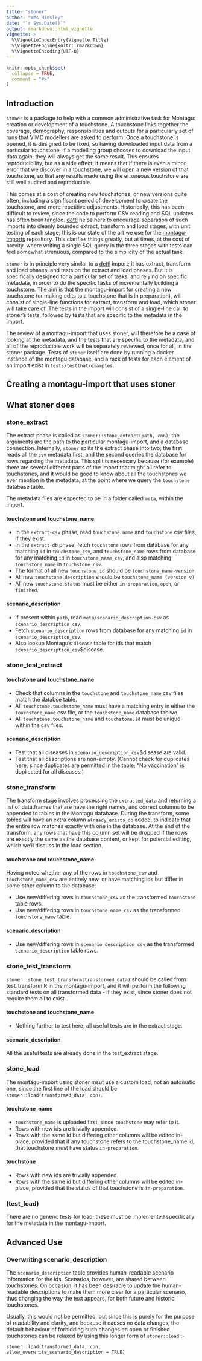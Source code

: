 ```yaml
---
title: "stoner"
author: "Wes Hinsley"
date: "`r Sys.Date()`"
output: rmarkdown::html_vignette
vignette: >
  %\VignetteIndexEntry{Vignette Title}
  %\VignetteEngine{knitr::rmarkdown}
  %\VignetteEncoding{UTF-8}
---
```


```r
knitr::opts_chunk$set(
  collapse = TRUE,
  comment = "#>"
)
```
## Introduction

`stoner` is a package to help with a common administrative task for Montagu: creation or development of a touchstone. A touchstone
links together the coverage, demography, responsibilities and outputs for a particularly set of runs that VIMC modellers are asked
to perform. Once a touchstone is opened, it is designed to be fixed, so having downloaded input data from a particular touchstone,
if a modelling group chooses to download the input data again, they will always get the same result. This ensures reproducibility,
but as a side effect, it means that if there is even a minor error that we discover in a touchstone, we will open a new version
of that touchstone, so that any results made using the erroneous touchstone are still well audited and reproducible.

This comes at a cost of creating new touchstones, or new versions quite often, including a significant period of development
to create the touchstone, and more repetitive adjustments. Historically, this has been difficult to review, since the code to
perform CSV reading and SQL updates has often been tangled. [dettl](https://github.com/vimc/dettl) helps here to encourage
separation of such imports into cleanly bounded extract, transform and load stages, with unit testing of each stage; this is
our state of the art we use for the [montagu-imports](https://github.com/vimc/montagu-imports) repository. This
clarifies things greatly, but at times, at the cost of brevity, where writing a single SQL query in the three stages with tests can
feel somewhat strenuous, compared to the simplicity of the actual task.

`stoner` is in principle very similar to a [dettl](https://github.com/vimc/dettl) import; it has extract, transform and load
phases, and tests on the extract and load phases. But it is specifically designed for a particular set of tasks, and relying
on specific metadata, in order to do the specific tasks of incrementally building a touchstone. The aim is that the montagu-import
for creating a new touchstone (or making edits to a touchstone that is in preparation), will consist of single-line functions for
extract, transform and load, which stoner will take care of. The tests in the import will consist of a single-line call to stoner's
tests, followed by tests that are specific to the metadata in the import.

The review of a montagu-import that uses stoner, will therefore be a case of looking at the metadata, and the tests that are
specific to the metadata, and all of the reproducible work will be separately reviewed, once for all, in the stoner package.
Tests of `stoner` itself are done by running a docker instance of the montagu database, and a rack of tests for each 
element of an import exist in `tests/testthat/examples`.


## Creating a montagu-import that uses stoner

## What stoner does

### stone_extract

The extract phase is called as `stoner::stone_extract(path, con)`; the arguments are the path to the particular montagu-import, and a
database connection. Internally, `stoner` splits the extract phase into two; the first reads all the `csv` metadata first, and
the second queries the database for rows regarding the metadata. This split is necessary because (for example) there are several 
different parts of the import that might all refer to touchstones, and it would be good to know about all the touchstones we ever 
mention in the metadata, at the point where we query the `touchstone` database table.

The metadata files are expected to be in a folder called `meta`, within the import.

#### touchstone and touchstone_name

  * In the `extract-csv` phase, read `touchstone_name` and `touchstone` csv files, if they exist.
  * In the `extract-db` phase, fetch `touchstone` rows from database for any matching `id` in `touchstone_csv`, 
    and `touchstone_name` rows from database for any matching `id` in `touchstone_name_csv`, and
    also matching `touchstone_name` in `touchstone_csv`.
  * The format of all new `touchstone.id` should be `touchstone_name-version`
  * All new `touchstone.description` should be `touchstone_name (version v)`
  * All new `touchstone.status` must be either `in-preparation`, `open`, or `finished`.

#### scenario_description

  * If present within `path`, read `meta/scenario_description.csv` as `scenario_description_csv`.
  * Fetch `scenario_description` rows from database for any matching `id` in `scenario_description_csv`.
  * Also lookup Montagu's `disease` table for ids that match `scenario_description_csv`$disease.

### stone_test_extract

#### touchstone and touchstone_name

  * Check that columns in the `touchstone` and `touchstone_name` csv files match the databse table.
  * All `touchstone.touchstone_name` must have a matching entry in either the `touchstone_name` csv file, or the
    `touchstone_name` database tablwe.
  * All `touchstone.touchstone_name` and `touchstone.id` must be unique within the csv files.

#### scenario_description

  * Test that all diseases in `scenario_description_csv`$disease are valid.
  * Test that all descriptions are non-empty. (Cannot check for duplicates here, since duplicates
    are permitted in the table; "No vaccination" is duplicated for all diseases.)

### stone_transform

The transform stage involves processing the `extracted_data` and returning a list of data.frames
that are have the right names, and correct columns to be appended to tables in the Montagu database.
During the transform, some tables will have an extra column `already_exists_db` added, to indicate
that the entire row matches exactly with one in the database. At the end of the transform, any rows
that have this column set will be dropped if the rows are exactly the same
as the database content, or kept for potential editing, which we'll discuss in the load section.

#### touchstone and touchstone_name

Having noted whether any of the rows in `touchstone_csv` and `touchstone_name_csv` are entirely
new, or have matching ids but differ in some other column to the database:

  * Use new/differing rows in `touchstone_csv` as the transformed `touchstone` table rows.
  * Use new/differing rows in `touchstone_name_csv` as the transformed `touchstone_name` table.

#### scenario_description

  * Use new/differing rows in `scenario_description_csv` as the transformed `scenario_description` table rows.

### stone_test_transform

`stoner::stone_test_transform(transformed_data)` should be called from test_transform.R in the montagu-import,
and it will perform the following standard tests on all transformed data - if they exist, since stoner
does not require them all to exist.

#### touchstone and touchstone_name

  * Nothing further to test here; all useful tests are in the extract stage.

#### scenario_description

All the useful tests are already done in the test_extract stage.

### stone_load

The montagu-import using stoner msut use a custom load, not an automatic one, since the first line of the
load should be `stoner::load(transformed_data, con)`.

#### touchstone_name

  * `touchstone_name` is uploaded first, since `touchstone` may refer to it.
  * Rows with new ids are trivially appended.
  * Rows with the same id but differing other columns will be edited in-place, provided that
    if any touchstone refers to the touchstone_name id, that touchstone must have status `in-preparation`.

#### touchstone

  * Rows with new ids are trivially appended.
  * Rows with the same id but differing other columns will be edited in-place, provided that
    the status of that touchstone is `in-preparation`.

### (test_load)

There are no generic tests for load; these must be implemented specifically for the metadata
in the montagu-import.

## Advanced Use

### Overwriting scenario_description

The `scenario_description` table provides human-readable scenario information for the ids. Scenarios,
however, are shared between touchstones. On occasion, it has been desirable to update the human-readable
descriptions to make them more clear for a particular scenario, thus changing the way the text appears,
for both future and historic touchstones.

Usually, this would not be permitted, but since this is purely for the purpose of readability and clarity,
and because it causes no data changes, the default behaviour of forbidding such changes on open or finished
touchstones can be relaxed by using this longer form of `stoner::load` :-

`stoner::load(transformed_data, con, allow_overwrite_scenario_description = TRUE)`
